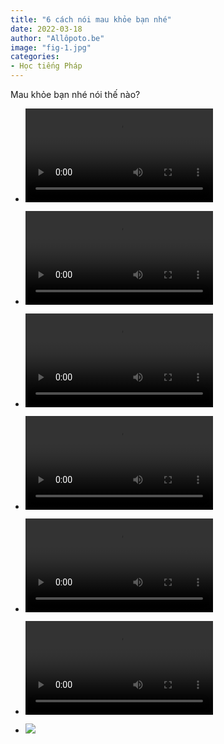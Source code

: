 ```yaml
---
title: "6 cách nói mau khỏe bạn nhé"
date: 2022-03-18
author: "Allôpoto.be"
image: "fig-1.jpg"
categories:
- Học tiếng Pháp 
---
```


Mau khỏe bạn nhé nói thế nào?

-   ![](vid-1.mp4)

-   ![](vid-2.mp4)

-   ![](vid-3.mp4)

-   ![](vid-4.mp4)

-   ![](vid-5.mp4)

-   ![](vid-6.mp4)

-   ![](fig-2.jpg)
